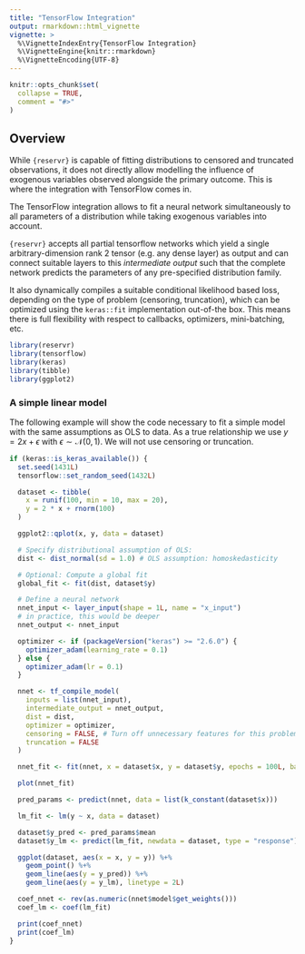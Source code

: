 ```yaml
---
title: "TensorFlow Integration"
output: rmarkdown::html_vignette
vignette: >
  %\VignetteIndexEntry{TensorFlow Integration}
  %\VignetteEngine{knitr::rmarkdown}
  %\VignetteEncoding{UTF-8}
---
```


```r
knitr::opts_chunk$set(
  collapse = TRUE,
  comment = "#>"
)
```

## Overview

While `{reservr}` is capable of fitting distributions to censored and truncated observations, it does not directly
allow modelling the influence of exogenous variables observed alongside the primary outcome.
This is where the integration with TensorFlow comes in.

The TensorFlow integration allows to fit a neural network simultaneously to all parameters of a distribution while
taking exogenous variables into account.

`{reservr}` accepts all partial tensorflow networks which yield a single arbitrary-dimension rank 2 tensor
(e.g. any dense layer) as output and can connect suitable layers to this _intermediate output_ such that the complete
network predicts the parameters of any pre-specified distribution family.

It also dynamically compiles a suitable conditional likelihood based loss, depending on the type of problem
(censoring, truncation), which can be optimized using the `keras::fit` implementation out-of-the box.
This means there is full flexibility with respect to callbacks, optimizers, mini-batching, etc.

```r
library(reservr)
library(tensorflow)
library(keras)
library(tibble)
library(ggplot2)
```

### A simple linear model

The following example will show the code necessary to fit a simple model with the same assumptions as OLS to data.
As a true relationship we use $y = 2 x + \epsilon$ with $\epsilon \sim \mathcal{N}(0, 1)$.
We will not use censoring or truncation.

```r
if (keras::is_keras_available()) {
  set.seed(1431L)
  tensorflow::set_random_seed(1432L)

  dataset <- tibble(
    x = runif(100, min = 10, max = 20),
    y = 2 * x + rnorm(100)
  )

  ggplot2::qplot(x, y, data = dataset)

  # Specify distributional assumption of OLS:
  dist <- dist_normal(sd = 1.0) # OLS assumption: homoskedasticity

  # Optional: Compute a global fit
  global_fit <- fit(dist, dataset$y)

  # Define a neural network
  nnet_input <- layer_input(shape = 1L, name = "x_input")
  # in practice, this would be deeper
  nnet_output <- nnet_input

  optimizer <- if (packageVersion("keras") >= "2.6.0") {
    optimizer_adam(learning_rate = 0.1)
  } else {
    optimizer_adam(lr = 0.1)
  }

  nnet <- tf_compile_model(
    inputs = list(nnet_input),
    intermediate_output = nnet_output,
    dist = dist,
    optimizer = optimizer,
    censoring = FALSE, # Turn off unnecessary features for this problem
    truncation = FALSE
  )

  nnet_fit <- fit(nnet, x = dataset$x, y = dataset$y, epochs = 100L, batch_size = 100L, shuffle = FALSE)

  plot(nnet_fit)

  pred_params <- predict(nnet, data = list(k_constant(dataset$x)))

  lm_fit <- lm(y ~ x, data = dataset)

  dataset$y_pred <- pred_params$mean
  dataset$y_lm <- predict(lm_fit, newdata = dataset, type = "response")

  ggplot(dataset, aes(x = x, y = y)) %+%
    geom_point() %+%
    geom_line(aes(y = y_pred)) %+%
    geom_line(aes(y = y_lm), linetype = 2L)

  coef_nnet <- rev(as.numeric(nnet$model$get_weights()))
  coef_lm <- coef(lm_fit)

  print(coef_nnet)
  print(coef_lm)
}
```
